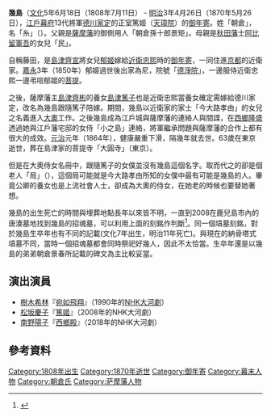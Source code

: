 {{japanese|japanese=幾島|kana=いくしま|romaji=ikushima|舊寫=}}
'''幾島'''（[[文化_(年號)|文化]]5年6月18日（1808年7月11日） - [[明治|明治]]3年4月26日（1870年5月26日），[[江戶幕府|江戶幕府]]13代將軍[[德川家定|德川家定]]的正室篤姬（[[天璋院|天璋院]]）的[[御年寄|御年寄]]。姓「朝倉」，名「糸」（{{lang|ja|糸}}）。父親是[[薩摩藩|薩摩藩]]的御側用人「朝倉孫十郎景矩」。母親是[[秋田藩|秋田藩]]士[[阿比留軍吾|阿比留軍吾]]的女兒「民」。

自稱藤田，是[[島津齊宣|島津齊宣]]將女兒[[郁姬|郁姬]]嫁給[[近衛忠熙|近衛忠熙]]時的[[御年寄|御年寄]]，一同住進[[京都|京都]]的近衛家。[[嘉永_(日本)|嘉永]]3年（1850年）郁姬過世後出家為尼，院號「[[德淨院|德淨院]]」，一邊服侍近衛忠熙一邊弔唁郁姬的[[菩提|菩提]]。

之後，薩摩藩主[[島津齊彬|島津齊彬]]的養女[[天璋院|島津篤子]]也是近衛忠熙當養女確定需嫁給德川家定，改名為幾島跟隨篤子陪嫁。期間，幾島以近衛家的家士「今大路孝由」的女兒之名義進入[[大奧|大奧]]工作。之後幾島成為江戶城與薩摩藩的連絡人與間諜，在[[西鄉隆盛|西鄉隆盛]]透過她與江戶藩宅邸的女侍「小之島」連絡，將軍繼承問題與薩摩藩的合作上都有很大的成效。[[元治|元治]]元年（1864年），健康嚴重下滑，隔幾年就去世。63歲在東京逝世，葬在島津家的菩提寺「大圓寺」（東京）。

但是在大奧侍女名冊中，跟隨篤子的女僕並沒有幾島這個名字。取而代之的卻是個老人「局」（{{lang|ja|つぼね}}），這個局可能就是今大路孝由所知的女僕中最有可能是幾島的人。畢竟公卿的養女也是上流社會人士，卻成為大奧的侍女，在她老的時候也要替她著想。

幾島的出生死亡的時間與埋葬地點長年以來皆不明，一直到2008在鹿兒島市內的唐湊墓地找到幾島的招魂墓，可以利用上面的刻銘作判斷<ref name="">{{ja}}[http://373news.com/modules/pickup/topic.php?topicid=129&storyid=10654 {{lang|ja|篤姫付老女「幾島」　薩摩藩士の娘、63歳で死去（南日本新聞2008年5月15日）}}]{{dead link|date=2017年12月 |bot=InternetArchiveBot |fix-attempted=yes }}</ref>。同一個墳墓刻銘，對於幾島生卒年也有不同的記載(文化7年出生，明治11年死亡)。與現在的納骨塔式墳墓不同，當時一個招魂墓都會同時祭祀好幾人，因此不太恰當。生卒年還是以幾島的弟弟朝倉景春所記載的碑文為主比較妥當。

== 演出演員 ==
*[[樹木希林|樹木希林]]『[[宛如飛翔|宛如飛翔]]』（1990年的[[NHK大河劇|NHK大河劇]]）
*[[松坂慶子|松坂慶子]]『[[篤姬_(電視劇)|篤姬]]』（2008年的NHK大河劇）
*[[南野陽子|南野陽子]]『[[西鄉殿_(大河劇)|西鄉殿]]』（2018年的NHK大河劇）

== 參考資料 ==
{{Reflist}}


{{DEFAULTSORT:Ikushima}}
[[Category:1808年出生|Category:1808年出生]]
[[Category:1870年逝世|Category:1870年逝世]]
[[Category:御年寄|Category:御年寄]]
[[Category:幕末人物|Category:幕末人物]]
[[Category:朝倉氏|Category:朝倉氏]]
[[Category:萨摩藩人物|Category:萨摩藩人物]]